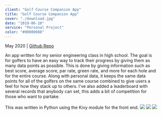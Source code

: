 ```yaml
---
client: "Golf Course Companion App"
title: "Golf Course Companion App"
cover: "./download.jpg"
date: "2019-06-10"
service: "Personal Project"
color: "#00000088"
---
```

May 2020 | [Github Repo](https://github.com/ryanrych/Golf-Score-App)

An app written for my senior engineering class in high school. The goal is for golfers to have an easy 
way to track their progress by giving them as many data points as possible. This is done by giving information 
such as best score, average score, par rate, green rate, and more for each hole and for the entire course. 
Along with personal data, it keeps the same data points for all of the golfers on the same course combined to 
give users a feel for how they stack up to others. I've also added a leaderboard 
with several records that anybody can set, this adds a bit of competition for those who want to partake.<br/><br/>
This was written in Python using the Kivy module for the front end.
![](../../images/golfCourse1.png "")
![](../../images/golfCourse2.png "")
![](../../images/golfCourse3.png "")